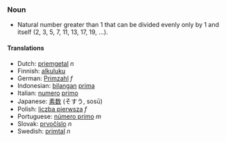 ===Noun===
* Natural number greater than 1 that can be divided evenly only by 1 and itself (2, 3, 5, 7, 11, 13, 17, 19, ...).

====Translations====

*Dutch: [[priemgetal]] ''n''
*Finnish: [[alkuluku]]
*German: [[Primzahl]] ''f''
*Indonesian: [[bilangan]] [[prima]]
*Italian: [[numero]] [[primo]]
*Japanese: [[素数]] (そすう, sosū)
*Polish: [[liczba pierwsza]] ''f''
*Portuguese: [[número primo]] ''m''
*Slovak: [[prvočíslo]] ''n''
*Swedish: [[primtal]] ''n''